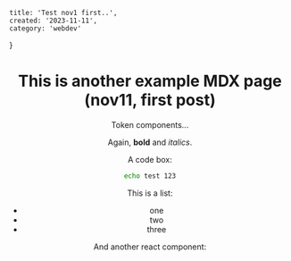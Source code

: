 
    title: 'Test nov1 first..',
    created: '2023-11-11',
    category: 'webdev'
}

<Header metadata={metadata} />

# This is another example MDX page (nov11, first post)
 
Token components...

Again, **bold** and _italics_.


<MyComponent2 />

A code box:
```bash
echo test 123
```

This is a list:
- one
- two
- three

And another react component:



<MyComponent />
